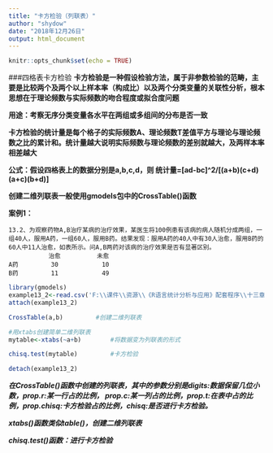 ```yaml
---
title: "卡方检验（列联表）"
author: "shydow"
date: "2018年12月26日"
output: html_document
---
```


```r
knitr::opts_chunk$set(echo = TRUE)
```

###四格表卡方检验
**卡方检验是一种假设检验方法，属于非参数检验的范畴，主要是比较两个及两个以上样本率（构成比）以及两个分类变量的关联性分析，根本思想在于理论频数与实际频数的吻合程度或拟合度问题**  

**用途：考察无序分类变量各水平在两组或多组间的分布是否一致**  

**卡方检验的统计量是每个格子的实际频数A、理论频数T差值平方与理论与理论频数之比的累计和。统计量越大说明实际频数与理论频数的差别就越大，及两样本率相差越大**  

**公式：假设四格表上的数据分别是a,b,c,d，则  统计量=[ad-bc]^2/[(a+b)(c+d)(a+c)(b+d)]**  

**创建二维列联表一般使用gmodels包中的CrossTable()函数**  


**案例1：**  

    13.2、为观察药物A,B治疗某病的治疗效果，某医生将100例患有该病的病人随机分成两组，一组40人，服用A药，一组60人，服用B药。结果发现：服用A药的40人中有30人治愈，服用B药的60人中11人治愈，如表所示。问A,B两药对该病的治疗效果是否有显著区别。
               治愈          未愈
    A药         30            10
    B药         11            49
    
```r

library(gmodels)
example13_2<-read.csv('F:\\课件\\资源\\《R语言统计分析与应用》配套程序\\十三章\\example13_2.csv',header=TRUE)
attach(example13_2)

CrossTable(a,b)         #创建二维列联表

#用xtabs创建简单二维列联表
mytable<-xtabs(~a+b)        #将数据变为列联表的形式

chisq.test(mytable)         #卡方检验

detach(example13_2)

```

***在CrossTable()函数中创建的列联表，其中的参数分别是digits:数据保留几位小数，prop.r:某一行占的比例，  prop.c:某一列占的比例，prop.t:在表中占的比例，prop.chisq:卡方检验占的比例，chisq:是否进行卡方检验。***  

***xtabs()函数类似table()，创建二维列联表***  

***chisq.test()函数：进行卡方检验***  





    



